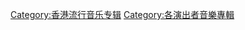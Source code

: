 {{Category explanation|由[[雷琛瑜|雷琛瑜]]錄製的音樂專輯}}

[[Category:香港流行音乐专辑|Category:香港流行音乐专辑]]
[[Category:各演出者音樂專輯|Category:各演出者音樂專輯]]